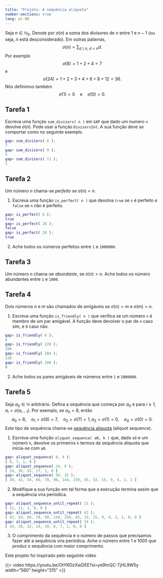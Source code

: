 ```yaml
---
title: "Projeto: A sequência alíquota"
number-sections: true
lang: pt-BR
---
```




Seja $n\in\mathbb N_0$. Denote por $\sigma(n)$ a soma dos divisores de $n$ entre $1$ e $n-1$ (ou seja, $n$ está desconsiderado). Em outras palavras, 
$$
\sigma(n)=\sum_{d\mid n,\ d<n}d.
$$
Por exemplo
$$
\sigma(8)=1+2+4=7
$$
e 
$$
\sigma(24)=1+2+3+4+6+8+12=36.
$$
Nós definimos também 
$$
\sigma(1)=0\quad\mbox{e}\quad \sigma(0)=0.
$$

## Tarefa 1
Escreva uma função `sum_divisors( n )` em `GAP` que dado um numero `n` devolve $\sigma(n)$. Pode usar a função `DivisorsInt`. A sua função deve se comportar como no seguinte exemplo.

```matlab
gap> sum_divisors( 8 );
7
gap> sum_divisors( 9 );
4
gap> sum_divisors( 11 );
1
```

## Tarefa 2 

Um número $n$ chama-se *perfeito* se $\sigma(n)=n$. 

1. Escreva uma função `is_perfect( n )` que devolva `true` se `n` é perfeito e `false` se `n` não é perfeito. 
```matlab
gap> is_perfect( 6 );
true
gap> is_perfect( 20 );
false
gap> is_perfect( 28 );
true
```
2. Ache todos os números perfeitos entre `1` e `1000000`.

## Tarefa 3

Um número $n$ chama-se *abundante*, se $\sigma(n)>n$. Ache todos os número abundantes entre `1` e `1000`.


## Tarefa 4

Dois números $n$ e $m$ são chamados de amigáveis se $\sigma(n)=m$ e $\sigma(m)=n$. 

1. Escreva uma função `is_friendly( n )` que verifica se um número `n` é membro de um par amigável. A função deve devolver o par de `n` caso sim, e `0` caso não.
```matlab
gap> is_friendly( 6 );
6
gap> is_friendly( 220 );
284
gap> is_friendly( 284 );
220
gap> is_friendly( 200 );
0
```
2. Ache todos os pares amigáveis de números entre `1` e `1000000`. 

## Tarefa 5

Seja $a_0\in\mathbb N$ arbitrário. Defina a sequência que começa por $a_0$ e para $i\geq 1$, $a_i=\sigma(a_{i-1})$. Por exemplo, se $a_0=8$, então 
$$
a_0=8,\quad a_1=\sigma(8)=7,\quad a_2=\sigma(7)=1, a_3=\sigma(1)=0, \quad a_4=\sigma(0)=0.
$$
Este tipo de sequência chama-se [sequência alíquota](https://en.wikipedia.org/wiki/Aliquot_sequence) (aliquot sequence).

1. Escreva uma função `aliquot_sequence( a0, k )` que, dado `a0` e um número `k`, devolve os primeiros `k` termos da sequência alíquota que inicia-se com `a0`. 
```matlab
gap> aliquot_sequence( 8, 4 );
[ 8, 7, 1, 0 ]
gap> aliquot_sequence( 24, 6 );
[ 24, 36, 55, 17, 1, 0 ]
gap> aliquot_sequence( 30, 15 );
[ 30, 42, 54, 66, 78, 90, 144, 259, 45, 33, 15, 9, 4, 3, 1 ]
```

2. Modifique a sua função em tal forma que a execução termina assim que a sequẽncia vira periódica. 
```matlab
gap> aliquot_sequence_until_repeat( 21 );
[ 21, 11, 1, 0, 0 ]
gap> aliquot_sequence_until_repeat( 42 );
[ 42, 54, 66, 78, 90, 144, 259, 45, 33, 15, 9, 4, 3, 1, 0, 0 ]
gap> aliquot_sequence_until_repeat( 34 );
[ 34, 20, 22, 14, 10, 8, 7, 1, 0, 0 ]
```

3. O comprimento da sequência é o número de passos que precisamos fazer até a sequência vira periódica. Ache o número entre $1$ e $1000$ que produz o sequência com maior comprimento.

Este projeto foi inspirado pelo seguinte vídeo

{{< video https://youtu.be/OtYKDzXwDEE?si=ye9hrQC-TjHL9W5y width="560" height="315" >}}

<!--
aliquot_sequence := function( a0, k )
    local i, seq;
    seq := [a0];
    for i in [1..k-1] do
        Add( seq, sum_divisors( seq[i] ));
    od;
    return seq;
end;


aliquot_sequence_until_repeat := function( a0 )
    local i, seq, next_term;
    seq := [a0];
    i := 1;
    while true do
        next_term := sum_divisors( seq[i] );
        if next_term in seq then
            Add( seq, next_term );
            break;
        fi;
        Add( seq, next_term );
        i := i + 1;
    od;
    return seq;
end;

-->



